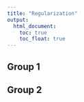 ```yaml
---
title: "Regularization"
output:
  html_document:
    toc: true
    toc_float: true
---
```


## Group 1


## Group 2

